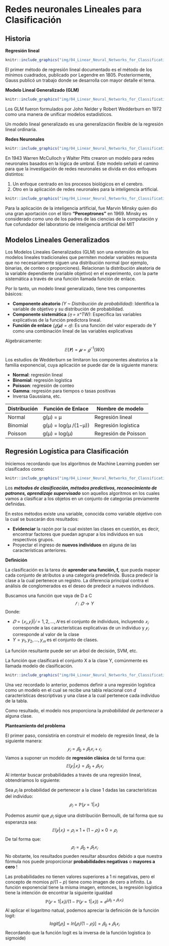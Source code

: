 <!-- ::: watermark -->
<!-- <img src="img/aif-logo.png" width="400"/> -->
<!-- ::: -->


# Redes neuronales Lineales para Clasificación

## Historia

**Regresión lineal**

```r
knitr::include_graphics("img/04_Linear_Neural_Networks_for_Classification/legendre-gauss.png")
```
El primer método de regresión lineal documentado es el método de los mínimos cuadrados, publicado por Legendre en 1805. 
Posteriormente, Gauss publicó un trabajo donde se desarrolla con mayor detalle el tema.


**Modelo Lineal Generalizado (GLM)**

```r
knitr::include_graphics("img/04_Linear_Neural_Networks_for_Classification/nelder-wedderburn.png")
```
Los GLM fueron formulados por John Nelder y Robert Wedderburn en 1972 como una manera de unificar modelos estadísticos.

Un modelo lineal generalizado es una generalización flexible de la regresión lineal ordinaria.

**Redes Neuronales**

```r
knitr::include_graphics("img/04_Linear_Neural_Networks_for_Classification/fig3.png")
```
En 1943 Warren McCulloch y Walter Pitts crearon un modelo para redes neuronales basados en la lógica de umbral. Este modelo señaló el camino para que la investigación de redes neuronales se divida en dos enfoques distintos:

1. Un enfoque centrado en los procesos biológicos en el cerebro.
2. Otro en la aplicación de redes neuronales para la inteligencia artificial.

```r
knitr::include_graphics("img/04_Linear_Neural_Networks_for_Classification/fig4.png")
```
Para la aplicación de la inteligencia artificial, fue Marvin Minsky quien dio una gran aportación con el libro **“Perceptrones”** en 1969.
Minsky es considerado como uno de los padres de las ciencias de la computación y fue cofundador del laboratorio de inteligencia artificial del MIT


## Modelos Lineales Generalizados


Los Modelos Lineales Generalizados (GLM) son una extensión de los modelos lineales tradicionales que permiten modelar variables respuesta que no necesariamente siguen una distribución normal (por ejemplo, binarias, de conteo o proporciones). Relacionan la distribución aleatoria de la variable dependiente (variable objetivo) en el experimento, con la parte sistemática a través de una función llamada función de enlace.

Por lo tanto, un modelo lineal generalizado, tiene tres componentes  básicos:

- **Componente aleatorio** *(Y ~ Distribución de probabilidad)*: Identifica la variable de objetivo y su distribución de probabilidad.
- **Componente sistemática** *(𝜂 = x^TW)*: Especifica las variables explicativas de la función predictora lineal.
- **Función de enlace** *(𝑔(𝝁) = 𝜂)*: Es una función del valor esperado de Y como una combinación lineal de las variables explicativas

Algebraicamente:
$$
	𝔼(𝒀)=𝝁=𝑔^{−1}(WX)
$$

Los estudios de Wedderburn se limitaron los componentes aleatorios a la familia exponencial, cuya aplicación se puede dar de la siguiente manera:

- **Normal**: regresión lineal
- **Binomial**: regresión logística
- **Poisson**: regresión de conteo
- **Gamma**: regresión para tiempos o tasas positivas
- Inversa Gaussiana, etc.

| Distribución | Función de Enlace          | Nombre de modelo      |
|--------------|----------------------------|-----------------------|
| Normal       | g(μ) = μ                   | Regresión lineal      |
| Binomial     | g(μ) = log(μ /(1−μ))       | Regresión logística   |
| Poisson      | g(μ) = log(μ)              | Regresión de Poisson  |


## Regresión Logística para Clasificación

Iniciemos recordando que los algoritmos de Machine Learning pueden ser clasificados como:
```r
knitr::include_graphics("img/04_Linear_Neural_Networks_for_Classification/fig5.png")
```

Los ***métodos de clasificación, métodos predictivos,  reconocimiento de patrones, aprendizaje supervisado*** son aquellos algoritmos en los cuales vamos a clasificar a los objetos en un conjunto de categorías previamente definidas.

En estos métodos existe una variable, conocida como variable objetivo con la cual se buscarán dos resultados:

- **Evidenciar** la razón por la cual existen las clases en cuestión, es decir, encontrar factores que puedan agrupar a los individuos en sus respectivos grupos.
- Proyectar el ingreso de **nuevos individuos** en alguna de las características anteriores.

**Definición**

La clasificación es la tarea de **aprender una función, f,** que pueda mapear cada conjunto de atributos a una categoría predefinida.
Busca predecir la clase a la cual pertenece un registro. 
La diferencia principal contra el análisis de conglomerados es el deseo de predecir a nuevos individuos.

Buscamos una función que vaya de D a C
$$
𝑓:𝐷→ Y
$$
Donde:

 - $𝐷={(𝑥_𝑖,𝑦_𝑖) | 𝑖=1,2,…,𝑁}$ es el conjunto de individuos, incluyendo $𝑥_𝑖$ corresponde a las características explicativas de un individuo y $𝑦_𝑖$ corresponde al valor de la clase
 - $Y={y _1,  y_2,…, y_𝑚}$ es el conjunto de clases.

La función resultante puede ser un árbol de decisión, SVM, etc.

La función que clasificará el conjunto X a la clase Y, comúnmente es llamada modelo de clasificación.
```r
knitr::include_graphics("img/04_Linear_Neural_Networks_for_Classification/fig6.png")
```

Una vez recordado lo anterior, podemos definir a una regresión logística como un modelo en el cual se recibe una tabla relacional con *d* características descriptivas y una clase a la cual pertenece cada individuo de la tabla.

Como resultado, el modelo nos proporciona la *probabilidad de pertenecer* a alguna clase.

**Planteamiento del problema**

El primer paso, consistiría en construir el modelo de regresión lineal, de la siguiente manera:
$$
𝑦_𝑖=𝛽_0+𝛽_1 𝑥_𝑖+𝜖_𝑖
$$
Vamos a suponer un modelo de **regresión clásica** de tal forma que:
$$
𝔼(𝑦_𝑖 | 𝑥_𝑖 )=𝛽_0+𝛽_1 𝑥_𝑖
$$
Al intentar buscar probabilidades a través de una regresión lineal, obtendríamos lo siguiente:

Sea $𝑝_𝑖$ la probabilidad de pertenecer a la clase 1 dadas las características del individuo:
$$
𝑝_𝑖=ℙ(𝑦=1|𝑥_𝑖 )
$$

Podemos asumir que $𝑝_𝑖$ sigue una distribución Bernoulli, de tal forma que su esperanza sea:
$$
𝔼(𝑦|𝑥_𝑖 )=𝑝_𝑖×1+(1−𝑝_𝑖 )×0=𝑝_𝑖
$$
De tal forma que:
$$
𝑝_𝑖= 𝛽_0+𝛽_1 𝑥_𝑖
$$
No obstante, los resultados pueden resultar absurdos debido a que nuestra fórmula nos puede proporcionar **probabilidades negativas** o **mayores a cero** $!$

Las probabilidades no tienen valores superiores a 1 ni negativas, pero el concepto de momios $p / (1-p)$ tiene como imagen de cero a infinito. La función exponencial tiene la misma imagen, entonces, la regresión logística tiene la intención de encontrar la siguiente igualdad
$$
ℙ(𝑦=1|𝑥_𝑖 )/(1−ℙ(𝑦=1|𝑥_𝑖 ) )=𝑒^{(𝛽_0+𝛽_1 𝑥_𝑖 )}
$$
Al aplicar el logaritmo natual, podemos apreciar la definición de la función logit:
$$
logit[𝑝_𝑖 ]=ln[𝑝_𝑖/(1−𝑝_𝑖 )]=𝛽_0+𝛽_1 𝑥_𝑖
$$
Recordando que la función logit es la inversa de la función logistica (o sigmoide)







